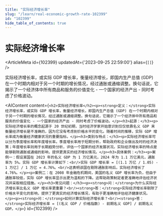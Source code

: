 ```yaml
---
title: "实际经济增长率"
slug: "/learn/real-economic-growth-rate-102399"
id: "102399"
hide_table_of_contents: true
---
```



# 实际经济增长率

<ArticleMeta id={102399} updatedAt={'2023-09-25 22:59:00'} alias={`[]`} />
<div className='border-solid border-b border-t-0 my-4 border-[var(--ifm-color-gray-300)]' />

实际经济增长率，或实际 GDP 增长率，衡量经济增长，即国内生产总值 (GDP) 在一个时期内相对于另一个时期的增长情况，经过通胀或通缩调整。换句话说，它揭示了一个经济体中所有商品和服务的价值变化 - 一个国家的经济产出 - 同时考虑了价格波动。

<AIContent content={`<h2>实际经济增长率</h2><p><strong>定义：</strong>实际经济增长率，或实际 GDP 增长率，衡量经济增长，即国内生产总值 (GDP) 在一个时期内相对于另一个时期的增长情况，经过通胀或通缩调整。换句话说，它揭示了一个经济体中所有商品和服务的价值变化 - 一个国家的经济产出 - 同时考虑了价格波动。</p><h3>起源：</h3><p>实际经济增长率的概念起源于 20 世纪初期，当时经济学家开始意识到仅仅依靠名义 GDP 来衡量经济增长是不准确的，因为它没有考虑到价格水平的变化。随着时间的推移，实际 GDP 增长率成为衡量经济健康状况的重要指标。</p><h3>类别与特点：</h3><p>实际经济增长率可以分为季度增长率和年度增长率。季度增长率用于短期分析，帮助政府和企业做出及时的经济决策；年度增长率则用于长期趋势分析，评估一个国家的经济发展状况。实际经济增长率的特点是能够剔除通胀或通缩的影响，提供更真实的经济增长情况。</p><h3>具体案例：</h3><p>案例一：假设某国在 2023 年的名义 GDP 为 1 万亿美元，2024 年为 1.1 万亿美元，通胀率为 5%。实际 GDP 增长率计算如下：<br/>实际 GDP 增长率 = [(1.1 万亿 / 1.05) - 1 万亿] / 1 万亿 = 4.76%。<br/>这表明该国在剔除通胀影响后，实际经济增长了 4.76%。</p><p>案例二：在 2008 年金融危机期间，美国的名义 GDP 增长率为负，但由于通胀率较低，实际 GDP 增长率显示出更为温和的下降。这帮助政策制定者更准确地评估经济状况并采取相应措施。</p><h3>常见问题：</h3><p><strong>问：</strong>为什么实际经济增长率比名义 GDP 增长率更重要？<br/><strong>答：</strong>实际经济增长率剔除了价格水平变化的影响，提供了更真实的经济增长情况，有助于更准确地评估经济健康状况。</p><p><strong>问：</strong>如何计算实际经济增长率？<br/><strong>答：</strong>实际经济增长率 = [(名义 GDP / 价格指数) - 前期名义 GDP] / 前期名义 GDP。</p>`} id={102399} />
